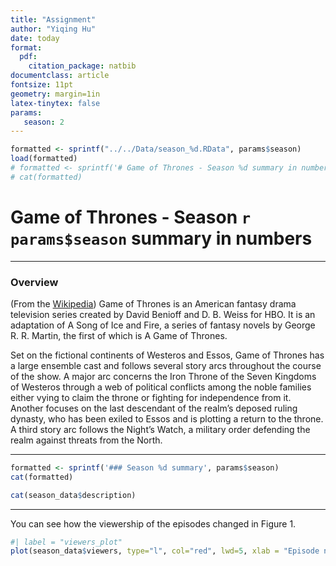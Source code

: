 ```yaml
---
title: "Assignment"
author: "Yiqing Hu"
date: today
format: 
  pdf: 
    citation_package: natbib
documentclass: article
fontsize: 11pt
geometry: margin=1in
latex-tinytex: false
params:
   season: 2
---
```


```r
formatted <- sprintf("../../Data/season_%d.RData", params$season)
load(formatted)
# formatted <- sprintf('# Game of Thrones - Season %d summary in numbers', params$season)
# cat(formatted)
```
# Game of Thrones - Season `r params$season` summary in numbers
***

### Overview

(From the [Wikipedia](https://en.wikipedia.org/wiki/Game_of_Thrones#Premise)) Game of Thrones is an American fantasy drama television series created by David Benioff and D. B. Weiss for HBO. It is an adaptation of A Song of Ice and Fire, a series of fantasy novels by George R. R. Martin, the first of which is A Game of Thrones.

Set on the fictional continents of Westeros and Essos, Game of Thrones has a large ensemble cast and follows several story arcs throughout the course of the show. A major arc concerns the Iron Throne of the Seven Kingdoms of Westeros through a web of political conflicts among the noble families either vying to claim the throne or fighting for independence from it. Another focuses on the last descendant of the realm's deposed ruling dynasty, who has been exiled to Essos and is plotting a return to the throne. A third story arc follows the Night's Watch, a military order defending the realm against threats from the North.

***
```r
formatted <- sprintf('### Season %d summary', params$season)
cat(formatted)
```

```r
cat(season_data$description)
```

***

You can see how the viewership of the episodes changed in Figure 1.

```r
#| label = "viewers_plot"
plot(season_data$viewers, type="l", col="red", lwd=5, xlab = "Episode number", ylab = "1st day TV viewers in the US (millions)")
```


